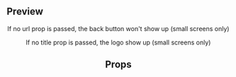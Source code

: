 
<Meta title="Header" component={Header} />

## Preview

<Preview>
  <Story name="Header">
    <Header
      alt={text('Alt', 'Logo')}
      title={text('Title', 'Mi cuenta')}
      url={text('URL', 'https://www.reservamos.mx/')}
      photoUrl={text(
        'Photo URL',
        'https://i.blogs.es/d9095a/lily-collins/650_1200.jpg'
      )}
    />
  </Story>
</Preview>

If no url prop is passed, the back button won't show up (small screens only)

<Preview>
  <Story name="Header without back button">
    <Header text="Sin botón" />
  </Story>
</Preview>

If no title prop is passed, the logo show up (small screens only)

<Preview>
  <Story name="Header without title">
    <Header />
  </Story>
</Preview>

## Props

<Props of={Header} />
